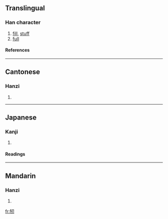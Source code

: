 ==Translingual==
===Han character===
{{Han char|rn=93|rad=牛|as=03|sn=7|four=2752<sub>0</sub>|canj=竹手尸竹戈 (HQSHI)}}
# [[fill]], [[stuff]]
# [[full]]
====References====
{{Han ref|kx=0698.030|dkj=19935|dj=1110.030|hdz=31803.020|uh=7263|ud=29283|bh=CB60|bd=52064}}

----
==Cantonese==
===Hanzi===
{{yue-hanzi|jyut=|y=yan6}}
# {{defn|Cantonese}}

----
==Japanese==
===Kanji===
{{ja-kanji|grade=|rs=牛03}}
# {{defn|Japanese}} 
====Readings====
{{ja-readings|on=[[じん]] (jin), [[にん]] (nin)|kun=[[みさる]] (misaru)}}

----
==Mandarin==
===Hanzi===
{{cmn-hanzi|pin=[[māng]] (mang1), [[rèn]] (ren4)|wg=mang<sup>1</sup>, jen<sup>4</sup>}}
# {{defn|Mandarin}}

[[fr:牣]]